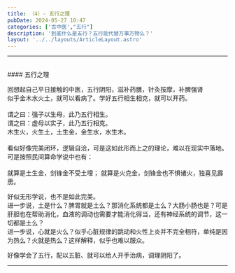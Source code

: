 ```yaml
---
title: （4）- 五行之理
pubDate: 2024-05-27 10:47
categories: ['古中医',"五行"]
description: '到底什么是五行？五行能代替万事万物么？'
layout: '../../layouts/ArticleLayout.astro'
---
```


---


<br/>
#### 五行之理
<br/>

回想起自己平日接触的中医，五行阴阳，滋补药膳，针灸按摩，补脾强肾  
似乎金木水火土，就可以看病了。学好五行相生相克，就可以开药。  
<br/>
谓之曰：强子以生母，此乃五行相生。  
谓之曰：虚母以实子，此乃五行相克。  
木生火，火生土，土生金，金生水，水生木。  
<br/>
看似好像完美闭环，逻辑自洽，可是这如此形而上之的理论，难以在现实中落地。  
可是按照民间算命学说中也有：  
<br/>
就算是土生金，剑锋金不受土埋；
就算是火克金，剑锋金也不惧诸火，独喜见霹雳。

好似无形学说，也不是如此完美。  
进一步说，土是什么？脾胃就是土么？那消化系统都是土么？大肠小肠也是？可是肝胆也在帮助消化，血液的调动也需要才能消化得当，还有神经系统的调节，这一切都是土么？  
进一步说，心就是火么？似乎心脏规律的跳动和火性上炎并不完全相符，单纯是因为热么？火就是热么？这样解释，似乎也难以服众。  

好像学会了五行，配以五脏、就可以给人开手治病，调理阴阳了。



---
